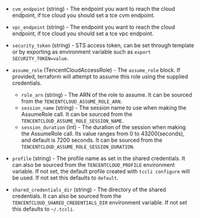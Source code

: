 <!-- Code generated from the comments of the TencentCloudAccessConfig struct in builder/tencentcloud/cvm/access_config.go; DO NOT EDIT MANUALLY -->

- `cvm_endpoint` (string) - The endpoint you want to reach the cloud endpoint,
  if tce cloud you should set a tce cvm endpoint.

- `vpc_endpoint` (string) - The endpoint you want to reach the cloud endpoint,
  if tce cloud you should set a tce vpc endpoint.

- `security_token` (string) - STS access token, can be set through template or by exporting
  as environment variable such as `export SECURITY_TOKEN=value`.

- `assume_role` (TencentCloudAccessRole) - The `assume_role` block.
  If provided, terraform will attempt to assume this role using the supplied credentials.
  - `role_arn` (string) - The ARN of the role to assume.
    It can be sourced from the `TENCENTCLOUD_ASSUME_ROLE_ARN`.
  - `session_name` (string) - The session name to use when making the AssumeRole call.
    It can be sourced from the `TENCENTCLOUD_ASSUME_ROLE_SESSION_NAME`.
  - `session_duration` (int) - The duration of the session when making the AssumeRole call.
    Its value ranges from 0 to 43200(seconds), and default is 7200 seconds.
    It can be sourced from the `TENCENTCLOUD_ASSUME_ROLE_SESSION_DURATION`.

- `profile` (string) - The profile name as set in the shared credentials.
  It can also be sourced from the `TENCENTCLOUD_PROFILE` environment variable.
  If not set, the default profile created with `tccli configure` will be used.
  If not set this defaults to `default`.

- `shared_credentials_dir` (string) - The directory of the shared credentials.
  It can also be sourced from the `TENCENTCLOUD_SHARED_CREDENTIALS_DIR` environment variable.
  If not set this defaults to `~/.tccli`.

<!-- End of code generated from the comments of the TencentCloudAccessConfig struct in builder/tencentcloud/cvm/access_config.go; -->
